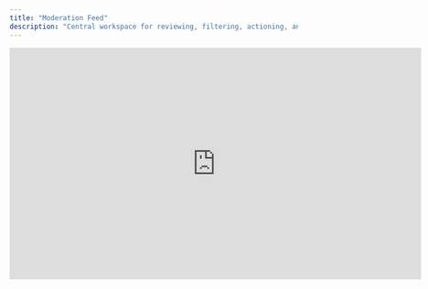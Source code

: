 ```yaml
---
title: "Moderation Feed"
description: "Central workspace for reviewing, filtering, actioning, and auditing flagged posts, comments, and messages across the platform"
---
```


<iframe width="720" height="405" src="https://www.youtube.com/embed/uJ_i8utLnBE?si=6Js8nkLmmmHbYF6Y" title="YouTube video player" frameborder="0" allow="accelerometer; autoplay; clipboard-write; encrypted-media; gyroscope; picture-in-picture; web-share" referrerpolicy="strict-origin-when-cross-origin" allowfullscreen />

<Info>
  Use the Moderation Feed to triage all flagged content (posts, comments, messages) in one place. Designed for speed, consistency, and auditability. This guide focuses on operational workflows (not developer implementation).
</Info>

<CardGroup cols={3}>
  <Card title="Triage" icon="triangle">
    Identify highest-risk flagged items
  </Card>
  
  <Card title="Filter" icon="filter">
    Narrow by feed, type, reason, tags
  </Card>
  
  <Card title="Decide" icon="lightbulb">
    Delete or clear flags confidently
  </Card>
  
  <Card title="Audit" icon="clock">
    Review action history & moderator attribution
  </Card>
  
  <Card title="Optimize" icon="chart-bar">
    Track moderation throughput & gaps
  </Card>
  
  <Card title="Coordinate" icon="users">
    Distribute workload across team
  </Card>
</CardGroup>

## Access

<Steps>
  <Step title="Open Moderation Section">
    Sidebar → Moderation → Moderation Feed.
  </Step>
  
  <Step title="Choose Tab">
    Start in To Review for active queue; Reviewed for audit.
  </Step>
  
  <Step title="Apply Filters">
    Refine by feed type, content type, report reason, tags.
  </Step>
  
  <Step title="Take Action">
    Delete violations; clear validly resolved flags.
  </Step>
</Steps>

## Interface Structure

<Tabs>
  <Tab title="To Review">
    Active flagged content requiring human decision (posts, comments, messages). Split into Posts & Comments / Messages categories with tailored filters.
  </Tab>
  
  <Tab title="Reviewed">
    Historical ledger of resolved items (deleted or flags cleared) with moderator name, action, timestamp, and additional filters for attribution and action type.
  </Tab>
</Tabs>

## To Review: Posts & Comments

Key elements:

- Total flagged count
- Card list: author, timestamp, content preview, context (community / user feed)
- Thread context for comments (view parent \+ siblings)
- AI mod reasons \+ user report reasons
- Reporter count & last flag date

Actions:

- Delete (immediate removal)
- Clear flag (removes from queue)

{/* Removed missing image: Flagged Posts & Comments */}

## To Review: Messages

Key elements:

- Total flagged messages
- Sender, timestamp, content preview
- Channel context (Community / Live / Broadcast)
- AI mod reasons \+ user report reasons
- Reporter count & last flag date

Actions:

- Delete message
- Clear flag

{/* Removed missing image: Flagged Messages */}

## Filtering & Sorting

<AccordionGroup>
  <Accordion title="Feed Dimension (Posts & Comments)">
    - All feeds
    - Community feed
    - User feed
  </Accordion>
  <Accordion title="Content Type (Advanced)">
    - Posts
    - Comments & replies
    - Attachments: Photos / Videos / Files
  </Accordion>
  <Accordion title="Channel Dimension (Messages)">
    - All Channels
    - Community channel
    - Live channel
    - Broadcast channel
  </Accordion>
  <Accordion title="Message Types (Advanced)">
    - Text
    - Photo
    - Video
    - File
    - Audio
  </Accordion>
  <Accordion title="Shared Filters">
    - Report reasons (multi-select)
    - Tags (multi-select)
  </Accordion>
  <Accordion title="Sorting Options (To Review)">
    - Last flag date
    - Flag count
    - Created date
      Order: Latest first / Oldest first
  </Accordion>
  <Accordion title="Additional Reviewed Filters">
    - Moderator Name (multi-select)
    - Moderation Action: Deleted / Flag Cleared
    - Sort: Moderation Date / Created Date
  </Accordion>
</AccordionGroup>

{/* Removed missing images: Feed Filters / Advanced Content Filters / Report Reason Filter / Sorting Controls / Reviewed Moderation Details / Reviewed Action Card / Moderator Filter / Moderation Action Filter / Reviewed Sorting */}

## Review Workflow Examples

<Tabs>
  <Tab title="High-Severity First">
    Filter by report reasons (e.g., abuse, threats) → Sort by Flag count → Delete violations → Clear false positives.
  </Tab>
  
  <Tab title="AI Assistance">
    Use AI mod reasons to pre-group similar infractions → Bulk evaluate for consistency.
  </Tab>
  
  <Tab title="Attachment Focus">
    Advanced Filter → Attachments: Videos / Files → Prioritize for manual safety review.
  </Tab>
  
  <Tab title="Backlog Reduction">
    Sort by Oldest first → Work sequentially → Move to Latest first for fresh queue scan.
  </Tab>
  
  <Tab title="Moderator Audit">
    Reviewed tab → Filter by Moderator Name → Spot consistency gaps.
  </Tab>
</Tabs>

## Decision Criteria

<AccordionGroup>
  <Accordion title="Delete vs Clear Flag">
    - Delete when content violates policy & removal improves safety.
    - Clear flag when content is compliant or already addressed contextually.
  </Accordion>
  <Accordion title="Flag Count Weighting">
    Higher counts = urgency, but still verify for mass-report brigading.
  </Accordion>
  
  <Accordion title="Thread Context">
    Always open parent thread for comments before deletion to avoid losing conversational coherence.
  </Accordion>
  
  <Accordion title="Media Evaluation">
    Prioritize video & file attachments for manual verification if policy sensitive.
  </Accordion>
</AccordionGroup>

## Metrics & Monitoring

| Metric                           | Insight                          | Action                                            |
| -------------------------------- | -------------------------------- | ------------------------------------------------- |
| Average time to resolution       | Workflow speed                   | Reduce queue switching if slow                    |
| Flags cleared vs deleted ratio   | Content quality baseline         | High delete ratio → education / prevention needed |
| Re-flag rate (same user/content) | Effectiveness of prior decisions | Escalate chronic sources                          |
| Moderator action distribution    | Team load balance                | Reassign to reduce bottlenecks                    |
| False positive rate              | Report accuracy                  | Improve reporting guidelines / AI tuning          |

<Info>
  Track trends weekly; adjust staffing and escalation policies based on sustained shifts.
</Info>

## Best Practices

<AccordionGroup>
  <Accordion title="Efficient Review">
    - Pre-filter by highest risk reasons first.
    - Batch similar content types.
    - Use sorting shifts (Oldest → Latest) to prevent stale backlog.
  </Accordion>
  <Accordion title="Team Coordination">
    - Use Reviewed tab for spot audits.
    - Align on deletion criteria to prevent uneven enforcement.
    - Rotate high-intensity queues to mitigate reviewer fatigue.
  </Accordion>
  <Accordion title="Quality & Fairness">
    - Validate contextual thread before removal.
    - Confirm multi-report events are genuine (avoid brigading effect).
    - Provide internal rationale for ambiguous decisions.
  </Accordion>
</AccordionGroup>

## Troubleshooting

| Issue                       | Likely Cause                       | Resolution                                |
| --------------------------- | ---------------------------------- | ----------------------------------------- |
| Item reappears after clear  | New flag submitted                 | Re-evaluate & document edge cases         |
| Slow loading filters        | High dataset / network latency     | Narrow filters; retry; check connectivity |
| Moderator missing in filter | No actions recorded in window      | Expand date scope or verify permissions   |
| Wrong sort order            | Cached state                       | Reapply sort or refresh page              |
| AI reason absent            | Model confidence threshold not met | Proceed with manual evaluation            |
| High false positives        | Over-broad report reason usage     | Educate users / refine categories         |

## Next Steps

<CardGroup cols={2}>
  <Card title="User History" icon="user" href="/analytics-and-moderation/console/user-and-content-management/user-social-history">
    Deep dive individual users
  </Card>
  
  <Card title="Posts Management" icon="message-square" href="/analytics-and-moderation/console/social-management/social-management/posts">
    Contextual content review
  </Card>
</CardGroup>

<CardGroup cols={2}>
  <Card title="Channel Management" icon="layers" href="/analytics-and-moderation/console/chat-management/channel-management">
    Moderate chat spaces
  </Card>
  
  <Card title="Analytics" icon="chart-bar" href="/analytics-and-moderation/console/analytics/overview">
    Track moderation KPIs
  </Card>
</CardGroup>